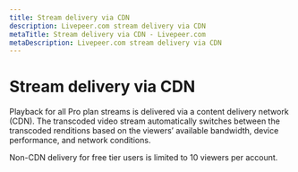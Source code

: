 ```yaml
---
title: Stream delivery via CDN
description: Livepeer.com stream delivery via CDN
metaTitle: Stream delivery via CDN - Livepeer.com
metaDescription: Livepeer.com stream delivery via CDN
---
```


# Stream delivery via CDN

Playback for all Pro plan streams is delivered via a content delivery network
(CDN). The transcoded video stream automatically switches between the transcoded
renditions based on the viewers’ available bandwidth, device performance, and
network conditions.

Non-CDN delivery for free tier users is limited to 10 viewers per account.
